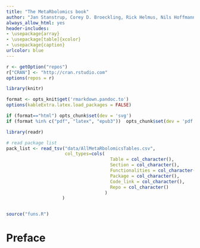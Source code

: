 ```yaml
---
title: "The MetaRbolomics book"
author: "Jan Stanstrup, Corey D. Broeckling, Rick Helmus, Nils Hoffmann, Ewy Mathé, Thomas Naake, Luca Nicolotti, Kristian Peters, Johannes Rainer, Reza M. Salek, Tobias Schulze, Emma L. Schymanski, Michael A. Stravs, Etienne A Thévenot, Hendrik Treutler, Ralf J. M. Weber, Egon Willighagen, Michael Witting, Steffen Neumann"
always_allow_html: yes
header-includes:
- \usepackage{array}
- \usepackage[table]{xcolor}
- \usepackage{caption}
urlcolor: blue
---
```





```r
r <- getOption("repos")
r["CRAN"] <- "http://cran.rstudio.com"
options(repos = r)

library(knitr)

format <- opts_knit$get('rmarkdown.pandoc.to')
options(kableExtra.latex.load_packages = FALSE)

if (format=="html") opts_chunk$set(dev = 'svg')
if (format %in% c("pdf", "latex", "epub3"))  opts_chunk$set(dev = 'pdf')
```

```r
library(readr)

# read package list
pack_list <- read_tsv("data/AllMetaRbolomicsTables.csv",
                      col_types=cols(
                                       Table = col_character(),
                                       Section = col_character(),
                                       Functionalities = col_character(),
                                       Package = col_character(),
                                       Code_link = col_character(),
                                       Repo = col_character()
                                     )
                     )


source("funs.R")
```



# Preface {-}


